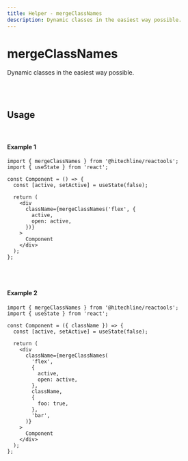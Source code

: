 ```yaml
---
title: Helper - mergeClassNames
description: Dynamic classes in the easiest way possible.
---
```


# mergeClassNames

Dynamic classes in the easiest way possible.

<br />
<br />

## Usage

<br />

#### Example 1

```tsx
import { mergeClassNames } from '@hitechline/reactools';
import { useState } from 'react';

const Component = () => {
  const [active, setActive] = useState(false);

  return (
    <div
      className={mergeClassNames('flex', {
        active,
        open: active,
      })}
    >
      Component
    </div>
  );
};
```

<br />
<br />

#### Example 2

```tsx
import { mergeClassNames } from '@hitechline/reactools';
import { useState } from 'react';

const Component = ({ className }) => {
  const [active, setActive] = useState(false);

  return (
    <div
      className={mergeClassNames(
        'flex',
        {
          active,
          open: active,
        },
        className,
        {
          foo: true,
        },
        'bar',
      )}
    >
      Component
    </div>
  );
};
```
